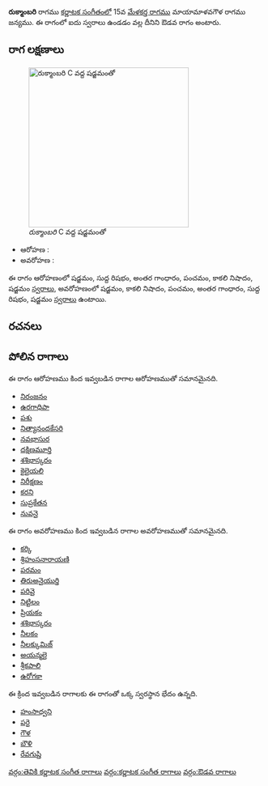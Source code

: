 {{Infobox ragam
	| name          	= రుక్మాంబరి
	| synonym	    	= 
	| mela          	= 
	| chakra        	= 
	| janaka        	= 
	| type          	= ఔడవ
	| arohanam      	= {{svaraC|S|R1|G3|P|N3|S'}} 
	| avarohanam    	= {{svaraC|S'|N3|P|G3|R1|S}}
	| jeeva         	=
	| chhaya        	=
	| nyasa         	=
	| vishesha      	= 
	| equivalent  		= 
}}
{{కర్ణాటక సంగీత రాగాలు}}
'''రుక్మాంబరి''' రాగము [[కర్ణాటక సంగీతం]]లో 15వ [[మేళకర్త రాగము]] మాయామాళవగౌళ రాగము జన్యము.  ఈ రాగంలో ఐదు స్వరాలు ఉండడం వల్ల దీనిని ఔడవ రాగం అంటారు.


==రాగ లక్షణాలు==
[[Image:rukmambari_kb2wiki.png|thumb|right|316px|''రుక్మాంబరి'' C వద్ద షడ్జమంతో]]

* ఆరోహణ : {{svaraC|S|R1|G3|P|N3|S'}} 
* అవరోహణ : {{svaraC|S'|N3|P|G3|R1|S}}

ఈ రాగం ఆరోహణంలో షడ్జమం, సుద్ద  రిషభం, అంతర గాంధారం, పంచమం, కాకలి  నిషాదం, షడ్జమం [[స్వరాలు]], అవరోహణంలో షడ్జమం, కాకలి  నిషాదం, పంచమం, అంతర గాంధారం, సుద్ద  రిషభం, షడ్జమం [[స్వరాలు]] ఉంటాయి.

==రచనలు==



==పోలిన రాగాలు==
ఈ రాగం ఆరోహణము కింద ఇవ్వబడిన రాగాల ఆరోహణముతో సమానమైనది.
* [[నిరంజనం]]
* [[ఉరగాధిపా]]
* [[పశు]]
* [[నిత్యానందకేసరి]]
* [[నవభాసుర]]
* [[దక్షిణమూర్తి]]
* [[శశిభాస్కరం]]
* [[కైలైయలి]]
* [[నిరీక్షణం]]
* [[కరని]]
* [[సుప్రకేతన]]
* [[నువనై]]

ఈ రాగం అవరోహణము కింద ఇవ్వబడిన రాగాల అవరోహణముతో సమానమైనది.
* [[కర్కి]]
* [[ శ్రిహంసనారాయణి]]
* [[పరమం]]
* [[తిరుఅనైయుర్తి]]
* [[పరివై]]
* [[నిట్టిలం]]
* [[ప్రియకం]]
* [[శశిభాస్కరం]]
* [[నీలకం]]
* [[నీలక్కుమిజ్]]
* [[అయన్మలై]]
* [[శ్రీకపాలి]]
* [[ఉరోగకా]]

ఈ క్రింద ఇవ్వబడిన రాగాలకు ఈ రాగంతో ఒక్క స్వరస్థాన భేదం ఉన్నది.
* [[హంసాధ్వని]]
* [[పరై]]
* [[గౌళ]]
* [[బౌళి]]
* [[ రేవగుప్తి]]



[[వర్గం:తెవికి కర్ణాటక సంగీత రాగాలు]]
[[వర్గం:కర్ణాటక సంగీత రాగాలు]]
[[వర్గం:ఔడవ రాగాలు]]